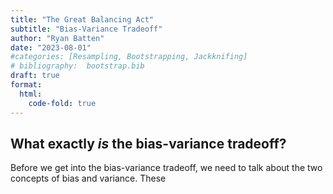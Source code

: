 ```yaml
---
title: "The Great Balancing Act"
subtitle: "Bias-Variance Tradeoff"
author: "Ryan Batten"
date: "2023-08-01"
#categories: [Resampling, Bootstrapping, Jackknifing]
# bibliography:  bootstrap.bib
draft: true
format: 
  html:
    code-fold: true
---
```


## What exactly *is* the bias-variance tradeoff?

Before we get into the bias-variance tradeoff, we need to talk about the two concepts of bias and variance. These
